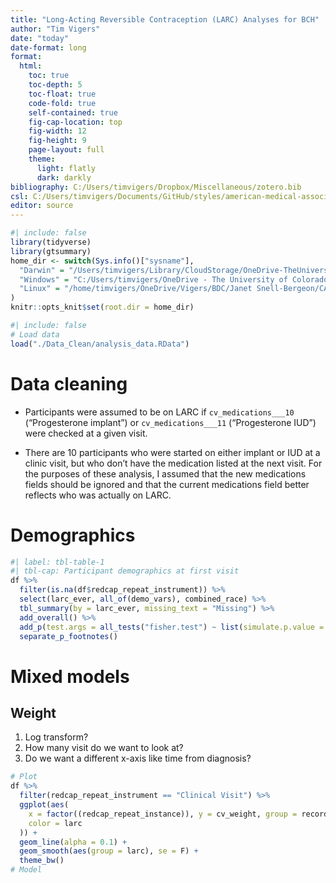 ```yaml
---
title: "Long-Acting Reversible Contraception (LARC) Analyses for BCH"
author: "Tim Vigers"
date: "today"
date-format: long
format:
  html:
    toc: true
    toc-depth: 5
    toc-float: true
    code-fold: true
    self-contained: true
    fig-cap-location: top
    fig-width: 12
    fig-height: 9
    page-layout: full
    theme:
      light: flatly
      dark: darkly
bibliography: C:/Users/timvigers/Dropbox/Miscellaneous/zotero.bib
csl: C:/Users/timvigers/Documents/GitHub/styles/american-medical-association.csl
editor: source
---
```


```r
#| include: false
library(tidyverse)
library(gtsummary)
home_dir <- switch(Sys.info()["sysname"],
  "Darwin" = "/Users/timvigers/Library/CloudStorage/OneDrive-TheUniversityofColoradoDenver/Vigers/BDC/Janet Snell-Bergeon/CALICO",
  "Windows" = "C:/Users/timvigers/OneDrive - The University of Colorado Denver/Vigers/BDC/Janet Snell-Bergeon/CALICO",
  "Linux" = "/home/timvigers/OneDrive/Vigers/BDC/Janet Snell-Bergeon/CALICO"
)
knitr::opts_knit$set(root.dir = home_dir)
```

```r
#| include: false
# Load data
load("./Data_Clean/analysis_data.RData")
```

# Data cleaning

- Participants were assumed to be on LARC if `cv_medications___10` ("Progesterone implant") or `cv_medications___11` ("Progesterone IUD") were checked at a given visit.

- There are 10 participants who were started on either implant or IUD at a clinic visit, but who don't have the medication listed at the next visit. For the purposes of these analysis, I assumed that the new medications fields should be ignored and that the current medications field better reflects who was actually on LARC.

# Demographics

```r
#| label: tbl-table-1
#| tbl-cap: Participant demographics at first visit
df %>%
  filter(is.na(df$redcap_repeat_instrument)) %>%
  select(larc_ever, all_of(demo_vars), combined_race) %>%
  tbl_summary(by = larc_ever, missing_text = "Missing") %>%
  add_overall() %>%
  add_p(test.args = all_tests("fisher.test") ~ list(simulate.p.value = T)) %>%
  separate_p_footnotes()
```

# Mixed models

## Weight

1. Log transform?
2. How many visit do we want to look at?
3. Do we want a different x-axis like time from diagnosis?

```r
# Plot
df %>%
  filter(redcap_repeat_instrument == "Clinical Visit") %>%
  ggplot(aes(
    x = factor((redcap_repeat_instance)), y = cv_weight, group = record_number,
    color = larc
  )) +
  geom_line(alpha = 0.1) +
  geom_smooth(aes(group = larc), se = F) +
  theme_bw()
# Model
```
